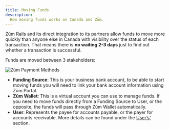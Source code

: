 ```yaml
---
title: Moving Funds
description:
  How moving funds works on Canada and Zūm.
---
```


Zūm Rails and its direct integration to its partners allow funds to move more quickly than anyone else in Canada with visibility over the status of each transaction. That means there is **no waiting 2-3 days** just to find out whether a transaction is successful.

Funds are moved between 3 stakeholders: 

![Zūm Payment Methods](/img/docs/diagrams/stakeholders_v2.png)

- **Funding Source**: This is your business bank account, to be able to start moving funds you will need to link your bank account information using Zūm Portal.
- **Zūm Wallet**: This is a virtual account you can use to manage funds. If you need to move funds directly from a Funding Source to User, or the opposite, the funds will pass through Zūm Wallet automatically.
- **User**: Represents the payee for accounts payable, or the payer for accounts receivable. More details can be found under the [User’s'](../api-specification/users) section.